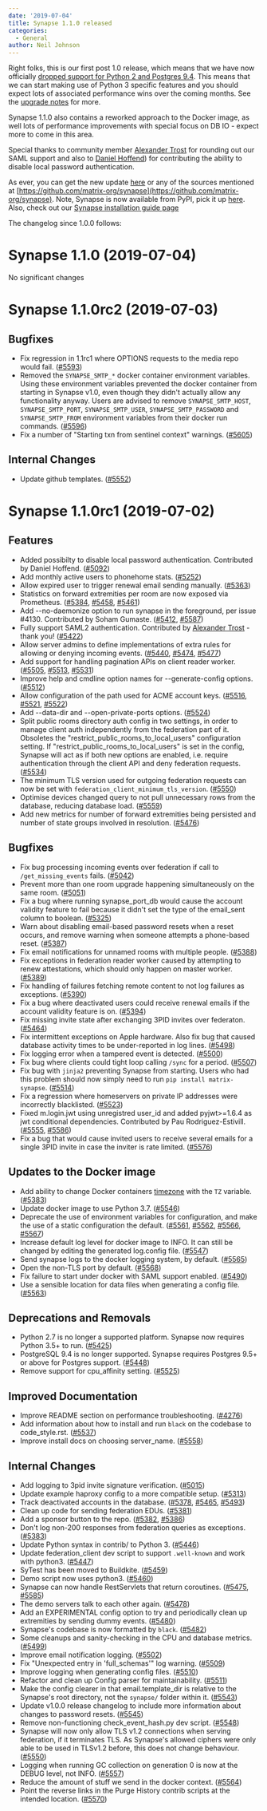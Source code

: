 ```yaml
---
date: '2019-07-04'
title: Synapse 1.1.0 released
categories:
  - General
author: Neil Johnson
---
```


Right folks, this is our first post 1.0 release, which means that we have now
officially [dropped support for Python 2 and Postgres
9.4](https://matrix.org/blog/2019/04/08/synapse-deprecating-postgres-9-4-and-python-2-x).
This means that we can start making use of Python 3 specific features and you
should expect lots of associated performance wins over the coming months. See the [upgrade notes](https://github.com/matrix-org/synapse/blob/master/UPGRADE.rst) for more.

Synapse 1.1.0 also contains a reworked approach to the Docker image, as well lots
of performance improvements with special focus on DB IO - expect more to come
in this area.

Special thanks to community member [Alexander
Trost](https://github.com/galexrt) for rounding out  our SAML support and also
to [Daniel Hoffend](https://github.com/dhoffend)) for contributing the ability
to disable local password authentication.

As ever, you can get the new update [here](https://github.com/matrix-org/synapse/releases/tag/v1.1.0) or any of the sources mentioned at [https://github.com/matrix-org/synapse](https://github.com/matrix-org/synapse). Note, Synapse is now available from PyPI, pick it up [here](https://pypi.org/project/matrix-synapse/). Also, check out our [Synapse installation guide page](https://matrix.org/docs/guides/installing-synapse)

The changelog since 1.0.0 follows:

Synapse 1.1.0 (2019-07-04)
==========================

No significant changes

Synapse 1.1.0rc2 (2019-07-03)
=============================

Bugfixes
--------

- Fix regression in 1.1rc1 where OPTIONS requests to the media repo would fail. ([\#5593](https://github.com/matrix-org/synapse/issues/5593))
- Removed the `SYNAPSE_SMTP_*` docker container environment variables. Using these environment variables prevented the docker container from starting in Synapse v1.0, even though they didn't actually allow any functionality anyway. Users are advised to remove `SYNAPSE_SMTP_HOST`, `SYNAPSE_SMTP_PORT`, `SYNAPSE_SMTP_USER`, `SYNAPSE_SMTP_PASSWORD` and `SYNAPSE_SMTP_FROM` environment variables from their docker run commands. ([\#5596](https://github.com/matrix-org/synapse/issues/5596))
- Fix a number of "Starting txn from sentinel context" warnings. ([\#5605](https://github.com/matrix-org/synapse/issues/5605))


Internal Changes
----------------

- Update github templates. ([\#5552](https://github.com/matrix-org/synapse/issues/5552))


Synapse 1.1.0rc1 (2019-07-02)
=============================

Features
--------

- Added possibilty to disable local password authentication. Contributed by Daniel Hoffend. ([\#5092](https://github.com/matrix-org/synapse/issues/5092))
- Add monthly active users to phonehome stats. ([\#5252](https://github.com/matrix-org/synapse/issues/5252))
- Allow expired user to trigger renewal email sending manually. ([\#5363](https://github.com/matrix-org/synapse/issues/5363))
- Statistics on forward extremities per room are now exposed via Prometheus. ([\#5384](https://github.com/matrix-org/synapse/issues/5384), [\#5458](https://github.com/matrix-org/synapse/issues/5458), [\#5461](https://github.com/matrix-org/synapse/issues/5461))
- Add --no-daemonize option to run synapse in the foreground, per issue #4130. Contributed by Soham Gumaste. ([\#5412](https://github.com/matrix-org/synapse/issues/5412), [\#5587](https://github.com/matrix-org/synapse/issues/5587))
- Fully support SAML2 authentication. Contributed by [Alexander Trost](https://github.com/galexrt) - thank you! ([\#5422](https://github.com/matrix-org/synapse/issues/5422))
- Allow server admins to define implementations of extra rules for allowing or denying incoming events. ([\#5440](https://github.com/matrix-org/synapse/issues/5440), [\#5474](https://github.com/matrix-org/synapse/issues/5474), [\#5477](https://github.com/matrix-org/synapse/issues/5477))
- Add support for handling pagination APIs on client reader worker. ([\#5505](https://github.com/matrix-org/synapse/issues/5505), [\#5513](https://github.com/matrix-org/synapse/issues/5513), [\#5531](https://github.com/matrix-org/synapse/issues/5531))
- Improve help and cmdline option names for --generate-config options. ([\#5512](https://github.com/matrix-org/synapse/issues/5512))
- Allow configuration of the path used for ACME account keys. ([\#5516](https://github.com/matrix-org/synapse/issues/5516), [\#5521](https://github.com/matrix-org/synapse/issues/5521), [\#5522](https://github.com/matrix-org/synapse/issues/5522))
- Add --data-dir and --open-private-ports options. ([\#5524](https://github.com/matrix-org/synapse/issues/5524))
- Split public rooms directory auth config in two settings, in order to manage client auth independently from the federation part of it. Obsoletes the "restrict_public_rooms_to_local_users" configuration setting. If "restrict_public_rooms_to_local_users" is set in the config, Synapse will act as if both new options are enabled, i.e. require authentication through the client API and deny federation requests. ([\#5534](https://github.com/matrix-org/synapse/issues/5534))
- The minimum TLS version used for outgoing federation requests can now be set with `federation_client_minimum_tls_version`. ([\#5550](https://github.com/matrix-org/synapse/issues/5550))
- Optimise devices changed query to not pull unnecessary rows from the database, reducing database load. ([\#5559](https://github.com/matrix-org/synapse/issues/5559))
- Add new metrics for number of forward extremities being persisted and number of state groups involved in resolution. ([\#5476](https://github.com/matrix-org/synapse/issues/5476))

Bugfixes
--------

- Fix bug processing incoming events over federation if call to `/get_missing_events` fails. ([\#5042](https://github.com/matrix-org/synapse/issues/5042))
- Prevent more than one room upgrade happening simultaneously on the same room. ([\#5051](https://github.com/matrix-org/synapse/issues/5051))
- Fix a bug where running synapse_port_db would cause the account validity feature to fail because it didn't set the type of the email_sent column to boolean. ([\#5325](https://github.com/matrix-org/synapse/issues/5325))
- Warn about disabling email-based password resets when a reset occurs, and remove warning when someone attempts a phone-based reset. ([\#5387](https://github.com/matrix-org/synapse/issues/5387))
- Fix email notifications for unnamed rooms with multiple people. ([\#5388](https://github.com/matrix-org/synapse/issues/5388))
- Fix exceptions in federation reader worker caused by attempting to renew attestations, which should only happen on master worker. ([\#5389](https://github.com/matrix-org/synapse/issues/5389))
- Fix handling of failures fetching remote content to not log failures as exceptions. ([\#5390](https://github.com/matrix-org/synapse/issues/5390))
- Fix a bug where deactivated users could receive renewal emails if the account validity feature is on. ([\#5394](https://github.com/matrix-org/synapse/issues/5394))
- Fix missing invite state after exchanging 3PID invites over federaton. ([\#5464](https://github.com/matrix-org/synapse/issues/5464))
- Fix intermittent exceptions on Apple hardware. Also fix bug that caused database activity times to be under-reported in log lines. ([\#5498](https://github.com/matrix-org/synapse/issues/5498))
- Fix logging error when a tampered event is detected. ([\#5500](https://github.com/matrix-org/synapse/issues/5500))
- Fix bug where clients could tight loop calling `/sync` for a period. ([\#5507](https://github.com/matrix-org/synapse/issues/5507))
- Fix bug with `jinja2` preventing Synapse from starting. Users who had this problem should now simply need to run `pip install matrix-synapse`. ([\#5514](https://github.com/matrix-org/synapse/issues/5514))
- Fix a regression where homeservers on private IP addresses were incorrectly blacklisted. ([\#5523](https://github.com/matrix-org/synapse/issues/5523))
- Fixed m.login.jwt using unregistred user_id and added pyjwt>=1.6.4 as jwt conditional dependencies. Contributed by Pau Rodriguez-Estivill. ([\#5555](https://github.com/matrix-org/synapse/issues/5555), [\#5586](https://github.com/matrix-org/synapse/issues/5586))
- Fix a bug that would cause invited users to receive several emails for a single 3PID invite in case the inviter is rate limited. ([\#5576](https://github.com/matrix-org/synapse/issues/5576))


Updates to the Docker image
---------------------------
- Add ability to change Docker containers [timezone](https://en.wikipedia.org/wiki/List_of_tz_database_time_zones) with the `TZ` variable. ([\#5383](https://github.com/matrix-org/synapse/issues/5383))
- Update docker image to use Python 3.7. ([\#5546](https://github.com/matrix-org/synapse/issues/5546))
- Deprecate the use of environment variables for configuration, and make the use of a static configuration the default. ([\#5561](https://github.com/matrix-org/synapse/issues/5561), [\#5562](https://github.com/matrix-org/synapse/issues/5562), [\#5566](https://github.com/matrix-org/synapse/issues/5566), [\#5567](https://github.com/matrix-org/synapse/issues/5567))
- Increase default log level for docker image to INFO. It can still be changed by editing the generated log.config file. ([\#5547](https://github.com/matrix-org/synapse/issues/5547))
- Send synapse logs to the docker logging system, by default. ([\#5565](https://github.com/matrix-org/synapse/issues/5565))
- Open the non-TLS port by default. ([\#5568](https://github.com/matrix-org/synapse/issues/5568))
- Fix failure to start under docker with SAML support enabled. ([\#5490](https://github.com/matrix-org/synapse/issues/5490))
- Use a sensible location for data files when generating a config file. ([\#5563](https://github.com/matrix-org/synapse/issues/5563))


Deprecations and Removals
-------------------------

- Python 2.7 is no longer a supported platform. Synapse now requires Python 3.5+ to run. ([\#5425](https://github.com/matrix-org/synapse/issues/5425))
- PostgreSQL 9.4 is no longer supported. Synapse requires Postgres 9.5+ or above for Postgres support. ([\#5448](https://github.com/matrix-org/synapse/issues/5448))
- Remove support for cpu_affinity setting. ([\#5525](https://github.com/matrix-org/synapse/issues/5525))


Improved Documentation
----------------------
- Improve README section on performance troubleshooting. ([\#4276](https://github.com/matrix-org/synapse/issues/4276))
- Add information about how to install and run `black` on the codebase to code_style.rst. ([\#5537](https://github.com/matrix-org/synapse/issues/5537))
- Improve install docs on choosing server_name. ([\#5558](https://github.com/matrix-org/synapse/issues/5558))


Internal Changes
----------------

- Add logging to 3pid invite signature verification. ([\#5015](https://github.com/matrix-org/synapse/issues/5015))
- Update example haproxy config to a more compatible setup. ([\#5313](https://github.com/matrix-org/synapse/issues/5313))
- Track deactivated accounts in the database. ([\#5378](https://github.com/matrix-org/synapse/issues/5378), [\#5465](https://github.com/matrix-org/synapse/issues/5465), [\#5493](https://github.com/matrix-org/synapse/issues/5493))
- Clean up code for sending federation EDUs. ([\#5381](https://github.com/matrix-org/synapse/issues/5381))
- Add a sponsor button to the repo. ([\#5382](https://github.com/matrix-org/synapse/issues/5382), [\#5386](https://github.com/matrix-org/synapse/issues/5386))
- Don't log non-200 responses from federation queries as exceptions. ([\#5383](https://github.com/matrix-org/synapse/issues/5383))
- Update Python syntax in contrib/ to Python 3. ([\#5446](https://github.com/matrix-org/synapse/issues/5446))
- Update federation_client dev script to support `.well-known` and work with python3. ([\#5447](https://github.com/matrix-org/synapse/issues/5447))
- SyTest has been moved to Buildkite. ([\#5459](https://github.com/matrix-org/synapse/issues/5459))
- Demo script now uses python3. ([\#5460](https://github.com/matrix-org/synapse/issues/5460))
- Synapse can now handle RestServlets that return coroutines. ([\#5475](https://github.com/matrix-org/synapse/issues/5475), [\#5585](https://github.com/matrix-org/synapse/issues/5585))
- The demo servers talk to each other again. ([\#5478](https://github.com/matrix-org/synapse/issues/5478))
- Add an EXPERIMENTAL config option to try and periodically clean up extremities by sending dummy events. ([\#5480](https://github.com/matrix-org/synapse/issues/5480))
- Synapse's codebase is now formatted by `black`. ([\#5482](https://github.com/matrix-org/synapse/issues/5482))
- Some cleanups and sanity-checking in the CPU and database metrics. ([\#5499](https://github.com/matrix-org/synapse/issues/5499))
- Improve email notification logging. ([\#5502](https://github.com/matrix-org/synapse/issues/5502))
- Fix "Unexpected entry in 'full_schemas'" log warning. ([\#5509](https://github.com/matrix-org/synapse/issues/5509))
- Improve logging when generating config files. ([\#5510](https://github.com/matrix-org/synapse/issues/5510))
- Refactor and clean up Config parser for maintainability. ([\#5511](https://github.com/matrix-org/synapse/issues/5511))
- Make the config clearer in that email.template_dir is relative to the Synapse's root directory, not the `synapse/` folder within it. ([\#5543](https://github.com/matrix-org/synapse/issues/5543))
- Update v1.0.0 release changelog to include more information about changes to password resets. ([\#5545](https://github.com/matrix-org/synapse/issues/5545))
- Remove non-functioning check_event_hash.py dev script. ([\#5548](https://github.com/matrix-org/synapse/issues/5548))
- Synapse will now only allow TLS v1.2 connections when serving federation, if it terminates TLS. As Synapse's allowed ciphers were only able to be used in TLSv1.2 before, this does not change behaviour. ([\#5550](https://github.com/matrix-org/synapse/issues/5550))
- Logging when running GC collection on generation 0 is now at the DEBUG level, not INFO. ([\#5557](https://github.com/matrix-org/synapse/issues/5557))
- Reduce the amount of stuff we send in the docker context. ([\#5564](https://github.com/matrix-org/synapse/issues/5564))
- Point the reverse links in the Purge History contrib scripts at the intended location. ([\#5570](https://github.com/matrix-org/synapse/issues/5570))

